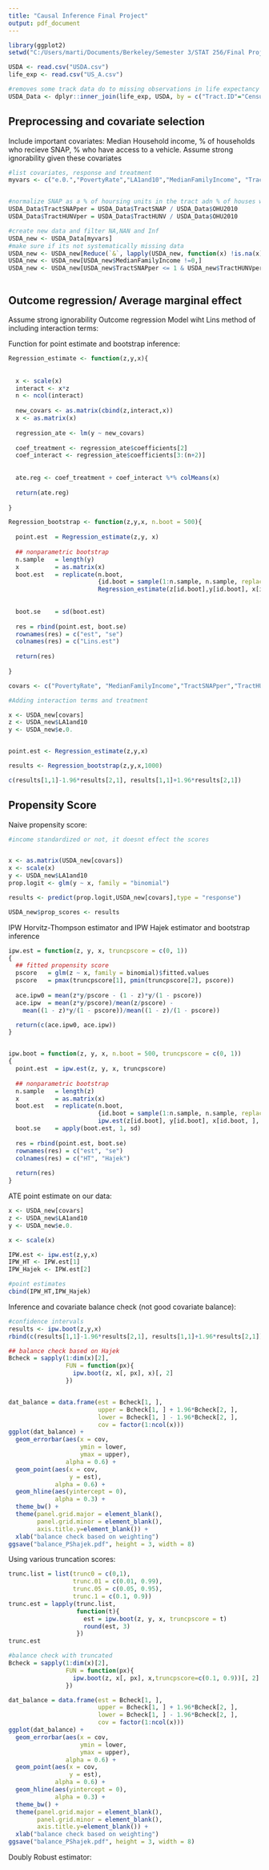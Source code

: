 ---
title: "Causal Inference Final Project"
output: pdf_document
---

```{r}
library(ggplot2)
setwd("C:/Users/marti/Documents/Berkeley/Semester 3/STAT 256/Final Project/USDA-Data")

USDA <- read.csv("USDA.csv")
life_exp <- read.csv("US_A.csv")

#removes some track data do to missing observations in life expectancy data
USDA_Data <- dplyr::inner_join(life_exp, USDA, by = c("Tract.ID"="CensusTract") )

```

## Preprocessing and covariate selection

Include important covariates: Median Household income, % of households who recieve SNAP, % who have access to a vehicle. Assume strong ignorability given these covariates

```{r}
#list covariates, response and treatment
myvars <- c("e.0.","PovertyRate","LA1and10","MedianFamilyIncome", "TractSNAPper","Urban","TractHUNVper")


#normalize SNAP as a % of hoursing units in the tract adn % of houses with no vehicle in the tract
USDA_Data$TractSNAPper = USDA_Data$TractSNAP / USDA_Data$OHU2010
USDA_Data$TractHUNVper = USDA_Data$TractHUNV / USDA_Data$OHU2010

#create new data and filter NA,NAN and Inf
USDA_new <- USDA_Data[myvars]
#make sure if its not systematically missing data
USDA_new <- USDA_new[Reduce(`&`, lapply(USDA_new, function(x) !is.na(x)  & is.finite(x))),]
USDA_new <- USDA_new[USDA_new$MedianFamilyIncome !=0,]
USDA_new <- USDA_new[USDA_new$TractSNAPper <= 1 & USDA_new$TractHUNVper <= 1,]



```

## Outcome regression/ Average marginal effect

Assume strong ignorability
Outcome regression Model wiht Lins method of including interaction terms:

Function for point estimate and bootstrap inference:
```{r}

Regression_estimate <- function(z,y,x){
  
  
  x <- scale(x)
  interact <- x*z
  n <- ncol(interact)
  
  new_covars <- as.matrix(cbind(z,interact,x))
  x <- as.matrix(x)
  
  regression_ate <- lm(y ~ new_covars)
  
  coef_treatment <- regression_ate$coefficients[2]
  coef_interact <- regression_ate$coefficients[3:(n+2)]
 
  
  ate.reg <- coef_treatment + coef_interact %*% colMeans(x)
  
  return(ate.reg)
  
}

Regression_bootstrap <- function(z,y,x, n.boot = 500){
  
  point.est  = Regression_estimate(z,y, x)
  
  ## nonparametric bootstrap
  n.sample   = length(y)
  x          = as.matrix(x)
  boot.est   = replicate(n.boot, 
                         {id.boot = sample(1:n.sample, n.sample, replace = TRUE)
                         Regression_estimate(z[id.boot],y[id.boot], x[id.boot, ])})
  
  
  boot.se    = sd(boot.est)
  
  res = rbind(point.est, boot.se)
  rownames(res) = c("est", "se")
  colnames(res) = c("Lins.est")
  
  return(res)
  
}

```


```{r}

covars <- c("PovertyRate", "MedianFamilyIncome","TractSNAPper","TractHUNVper","Urban")

#Adding interaction terms and treatment

x <- USDA_new[covars]
z <- USDA_new$LA1and10
y <- USDA_new$e.0.


point.est <- Regression_estimate(z,y,x)

results <- Regression_bootstrap(z,y,x,1000)

c(results[1,1]-1.96*results[2,1], results[1,1]+1.96*results[2,1])

```

## Propensity Score

Naive propensity score:

```{r}
#income standardized or not, it doesnt effect the scores


x <- as.matrix(USDA_new[covars])
x <- scale(x)
y <- USDA_new$LA1and10
prop.logit <- glm(y ~ x, family = "binomial")

results <- predict(prop.logit,USDA_new[covars],type = "response")

USDA_new$prop_scores <- results

```

IPW Horvitz-Thompson estimator and IPW Hajek estimator and bootstrap inference

```{r}

ipw.est = function(z, y, x, truncpscore = c(0, 1))
{
  ## fitted propensity score
  pscore   = glm(z ~ x, family = binomial)$fitted.values
  pscore   = pmax(truncpscore[1], pmin(truncpscore[2], pscore))
  
  ace.ipw0 = mean(z*y/pscore - (1 - z)*y/(1 - pscore))
  ace.ipw  = mean(z*y/pscore)/mean(z/pscore) - 
    mean((1 - z)*y/(1 - pscore))/mean((1 - z)/(1 - pscore))

  return(c(ace.ipw0, ace.ipw))     
}


ipw.boot = function(z, y, x, n.boot = 500, truncpscore = c(0, 1))
{
  point.est  = ipw.est(z, y, x, truncpscore)
  
  ## nonparametric bootstrap
  n.sample   = length(z)
  x          = as.matrix(x)
  boot.est   = replicate(n.boot, 
                         {id.boot = sample(1:n.sample, n.sample, replace = TRUE)
                         ipw.est(z[id.boot], y[id.boot], x[id.boot, ], truncpscore)})
  boot.se    = apply(boot.est, 1, sd)
  
  res = rbind(point.est, boot.se)
  rownames(res) = c("est", "se")
  colnames(res) = c("HT", "Hajek")
  
  return(res)
}

```


ATE point estimate on our data:

```{r}


x <- USDA_new[covars]
z <- USDA_new$LA1and10
y <- USDA_new$e.0.

x <- scale(x)

IPW.est <- ipw.est(z,y,x)
IPW_HT <- IPW.est[1]
IPW_Hajek <- IPW.est[2]

#point estimates
cbind(IPW_HT,IPW_Hajek)

```

Inference and covariate balance check (not good covariate balance):

```{r}
#confidence intervals
results <- ipw.boot(z,y,x)
rbind(c(results[1,1]-1.96*results[2,1], results[1,1]+1.96*results[2,1]),c(results[1,2]-1.96*results[2,2], results[1,2]+1.96*results[2,2]))

## balance check based on Hajek
Bcheck = sapply(1:dim(x)[2],
                FUN = function(px){
                  ipw.boot(z, x[, px], x)[, 2]
                })


dat_balance = data.frame(est = Bcheck[1, ],
                         upper = Bcheck[1, ] + 1.96*Bcheck[2, ],
                         lower = Bcheck[1, ] - 1.96*Bcheck[2, ],
                         cov = factor(1:ncol(x)))
ggplot(dat_balance) + 
  geom_errorbar(aes(x = cov,
                    ymin = lower,
                    ymax = upper),
                alpha = 0.6) + 
  geom_point(aes(x = cov,
                 y = est),
             alpha = 0.6) +
  geom_hline(aes(yintercept = 0),
             alpha = 0.3) + 
  theme_bw() + 
  theme(panel.grid.major = element_blank(),
        panel.grid.minor = element_blank(),
        axis.title.y=element_blank()) +
  xlab("balance check based on weighting")
ggsave("balance_PShajek.pdf", height = 3, width = 8)
```



Using various truncation scores:

```{r}

trunc.list = list(trunc0 = c(0,1), 
                  trunc.01 = c(0.01, 0.99), 
                  trunc.05 = c(0.05, 0.95), 
                  trunc.1 = c(0.1, 0.9))
trunc.est = lapply(trunc.list,
                   function(t){
                     est = ipw.boot(z, y, x, truncpscore = t)
                     round(est, 3)
                   })
trunc.est

#balance check with truncated
Bcheck = sapply(1:dim(x)[2],
                FUN = function(px){
                  ipw.boot(z, x[, px], x,truncpscore=c(0.1, 0.9))[, 2]
                })

dat_balance = data.frame(est = Bcheck[1, ],
                         upper = Bcheck[1, ] + 1.96*Bcheck[2, ],
                         lower = Bcheck[1, ] - 1.96*Bcheck[2, ],
                         cov = factor(1:ncol(x)))
ggplot(dat_balance) + 
  geom_errorbar(aes(x = cov,
                    ymin = lower,
                    ymax = upper),
                alpha = 0.6) + 
  geom_point(aes(x = cov,
                 y = est),
             alpha = 0.6) +
  geom_hline(aes(yintercept = 0),
             alpha = 0.3) + 
  theme_bw() + 
  theme(panel.grid.major = element_blank(),
        panel.grid.minor = element_blank(),
        axis.title.y=element_blank()) +
  xlab("balance check based on weighting")
ggsave("balance_PShajek.pdf", height = 3, width = 8)

```


Doubly Robust estimator:


```{r}



```

